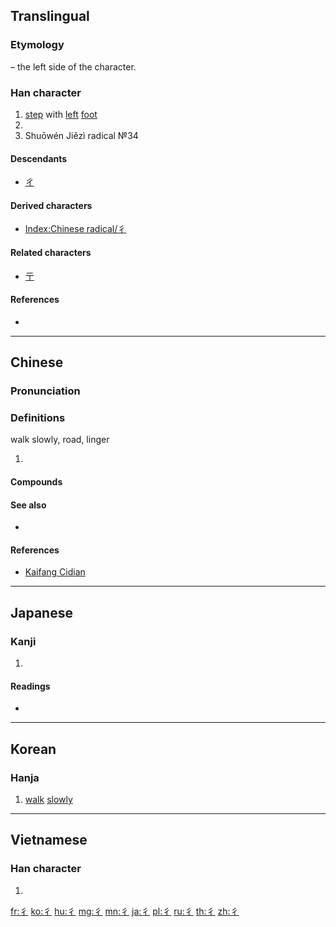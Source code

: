 {{character info/new}}
{{also|ㄔ}}
==Translingual==
{{stroke order|type=animate}}

===Etymology===
{{Han etyl}}
{{Han simp|行}} – the left side of the character.

===Han character===
{{Han char|rn=60|rad=彳|as=00|sn=3|four=20202|canj=HO,XHO}}

# [[step]] with [[left]] [[foot]]
# {{mul-kangxi radical-def}}
# Shuōwén Jiězì radical №34

====Descendants====
* [[ㄔ]]

====Derived characters====
* [[Index:Chinese radical/彳]]

====Related characters====
* [[亍]]

====References====
* {{Han ref|kx=0365.010|dkj=10037|dj=0684.220|hdz=20811.010|uh=5F73|ud=24435|bh=C94C|bd=51532}}

----

==Chinese==
{{zh-forms}}

===Pronunciation===
{{zh-pron
|m=chì
|c=cik1
|h=pfs=chhit
|mn=chhek
|w=
|mc=y
|oc=y
|ma=|ma2=
|cat=v
}}

===Definitions===
{{zh-hanzi}}
walk slowly, road, linger
# {{rfdef|lang=zh}}

====Compounds====
{{zh-der|彳部|彳亍|單單彳}}

====See also====
* {{zh-l|雙人旁}}

====References====
* {{qualifier|Min Nan}} [http://kaifangcidian.com/han/minnan/%E5%BD%B3 Kaifang Cidian]

----

==Japanese==

===Kanji===
{{ja-kanji|grade=|rs=彳00}}

# {{defn|lang=ja|sort=彳00}}

====Readings====
* {{ja-readings|on=[[てき]] (teki)|kun=}}

----

==Korean==

===Hanja===
{{ko-hanja|hangeul=척|eumhun=|rv=cheok|mr=ch'ŏk|y=chek}}

# [[walk]] [[slowly]]

----

==Vietnamese==

===Han character===
{{vi-readings|rs=彳00|hanviet=sách}}

# {{defn|lang=vi|sort=彳00}}

[[Category:CJKV radicals| ]]

[[fr:彳]]
[[ko:彳]]
[[hu:彳]]
[[mg:彳]]
[[mn:彳]]
[[ja:彳]]
[[pl:彳]]
[[ru:彳]]
[[th:彳]]
[[zh:彳]]